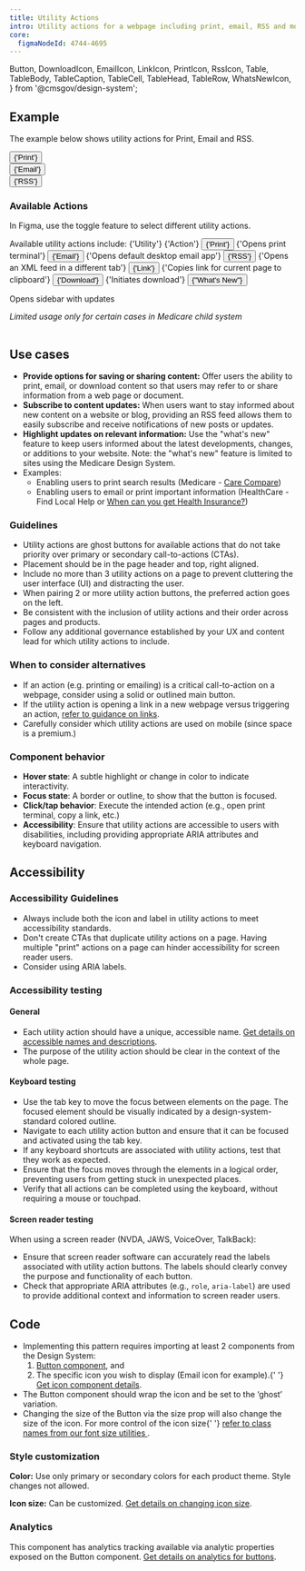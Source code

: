```yaml
---
title: Utility Actions
intro: Utility actions for a webpage including print, email, RSS and more.
core:
  figmaNodeId: 4744-4695
---
```


  Button,
  DownloadIcon,
  EmailIcon,
  LinkIcon,
  PrintIcon,
  RssIcon,
  Table,
  TableBody,
  TableCaption,
  TableCell,
  TableHead,
  TableRow,
  WhatsNewIcon,
} from '@cmsgov/design-system';

## Example

The example below shows utility actions for Print, Email and RSS.

<EmbeddedExample>
  <div className="ds-l-row ds-u-justify-content--end">
    <div className="ds-l-col--2">
      <Button variation="ghost" size="small">
        <PrintIcon ariaHidden={false} className="ds-u-margin-right--1" />
        {'Print'}
      </Button>
    </div>
    <div className="ds-l-col--2">
      <Button variation="ghost" size="small">
        <EmailIcon ariaHidden={false} className="ds-u-margin-right--1" />
        {'Email'}
      </Button>
    </div>
    <div className="ds-l-col--2">
      <Button variation="ghost" size="small">
        <RssIcon ariaHidden={false} className="ds-u-margin-right--1" />
        {'RSS'}
      </Button>
    </div>
  </div>
</EmbeddedExample>

### Available Actions

In Figma, use the toggle feature to select different utility actions.

<Table>
  <TableCaption>Available utility actions include:</TableCaption>
  <TableHead>
    <TableRow>
      <TableCell key="utility" id="utility">
        {'Utility'}
      </TableCell>
      <TableCell key="action" id="action">
        {'Action'}
      </TableCell>
    </TableRow>
  </TableHead>
  <TableBody>
    <TableRow key="Print">
      <TableCell key="Utility" headers="utility" stackedTitle="Print Icon">
        <Button variation="ghost" size="medium">
          <PrintIcon ariaHidden={false} className="ds-u-margin-right--1" />
          {'Print'}
        </Button>
      </TableCell>
      <TableCell key="Action" headers="action" stackedTitle="Print description.">
        {'Opens print terminal'}
      </TableCell>
    </TableRow>
    <TableRow key="Email">
      <TableCell key="Utility" headers="utility" stackedTitle="Email Icon">
        <Button variation="ghost" size="medium">
          <EmailIcon ariaHidden={false} className="ds-u-margin-right--1" />
          {'Email'}
        </Button>
      </TableCell>
      <TableCell key="Action" headers="action" stackedTitle="Email description.">
        {'Opens default desktop email app'}
      </TableCell>
    </TableRow>
    <TableRow key="RSS">
      <TableCell key="Utility" headers="utility" stackedTitle="RSS Icon">
        <Button variation="ghost" size="medium">
          <RssIcon ariaHidden={false} className="ds-u-margin-right--1" />
          {'RSS'}
        </Button>
      </TableCell>
      <TableCell key="Action" headers="action" stackedTitle="RSS description.">
        {'Opens an XML feed in a different tab'}
      </TableCell>
    </TableRow>
    <TableRow key="Link">
      <TableCell key="Utility" headers="utility" stackedTitle="Link Icon">
        <Button variation="ghost" size="medium">
          <LinkIcon ariaHidden={false} className="ds-u-margin-right--1" />
          {'Link'}
        </Button>
      </TableCell>
      <TableCell key="Action" headers="action" stackedTitle="Link description.">
        {'Copies link for current page to clipboard'}
      </TableCell>
    </TableRow>
    <TableRow key="Download">
      <TableCell key="Utility" headers="utility" stackedTitle="Download Icon">
        <Button variation="ghost" size="medium">
          <DownloadIcon ariaHidden={false} className="ds-u-margin-right--1" />
          {'Download'}
        </Button>
      </TableCell>
      <TableCell key="Action" headers="action" stackedTitle="Download description.">
        {'Initiates download'}
      </TableCell>
    </TableRow>
    <TableRow key="What's New">
      <TableCell key="Utility" headers="utility" stackedTitle="What's New Icon">
        <Button variation="ghost" size="medium">
          <WhatsNewIcon ariaHidden={false} className="ds-u-margin-right--1" />
          {"What's New"}
        </Button>
      </TableCell>
      <TableCell key="Action" headers="action" stackedTitle="What's New description.">
        <p>Opens sidebar with updates</p>
        <p>
          <em>Limited usage only for certain cases in Medicare child system</em>
        </p>
      </TableCell>
    </TableRow>
  </TableBody>
</Table>

## Use cases

- **Provide options for saving or sharing content:** Offer users the ability to print, email, or download content so that users may refer to or share information from a web page or document.
- **Subscribe to content updates:** When users want to stay informed about new content on a website or blog, providing an RSS feed allows them to easily subscribe and receive notifications of new posts or updates.
- **Highlight updates on relevant information:** Use the "what's new" feature to keep users informed about the latest developments, changes, or additions to your website. Note: the "what's new" feature is limited to sites using the Medicare Design System.
- Examples:
  - Enabling users to print search results (Medicare - [Care Compare](https://www.medicare.gov/care-compare/results?searchType=Physician&page=1&city=Washington&state=DC&zipcode=&radius=15&sort=closest&tealiumEventAction=Landing%20Page%20-%20Search&tealiumSearchLocation=search%20bar))
  - Enabling users to email or print important information (HealthCare - Find Local Help or [When can you get Health Insurance?](https://www.healthcare.gov/quick-guide/dates-and-deadlines/))

### Guidelines

- Utility actions are ghost buttons for available actions that do not take priority over primary or secondary call-to-actions (CTAs).
- Placement should be in the page header and top, right aligned.
- Include no more than 3 utility actions on a page to prevent cluttering the user interface (UI) and distracting the user.
- When pairing 2 or more utility action buttons, the preferred action goes on the left.
- Be consistent with the inclusion of utility actions and their order across pages and products.
- Follow any additional governance established by your UX and content lead for which utility actions to include.

### When to consider alternatives

- If an action (e.g. printing or emailing) is a critical call-to-action on a webpage, consider using a solid or outlined main button.
- If the utility action is opening a link in a new webpage versus triggering an action, [refer to guidance on links](/foundation/typography/links).
- Carefully consider which utility actions are used on mobile (since space is a premium.)

### Component behavior

- **Hover state**: A subtle highlight or change in color to indicate interactivity.
- **Focus state**: A border or outline, to show that the button is focused.
- **Click/tap behavior**: Execute the intended action (e.g., open print terminal, copy a link, etc.)
- **Accessibility**: Ensure that utility actions are accessible to users with disabilities, including providing appropriate ARIA attributes and keyboard navigation.

## Accessibility

### Accessibility Guidelines

- Always include both the icon and label in utility actions to meet accessibility standards.
- Don't create CTAs that duplicate utility actions on a page. Having multiple "print" actions on a page can hinder accessibility for screen reader users.
- Consider using ARIA labels.

### Accessibility testing

#### General

- Each utility action should have a unique, accessible name. [Get details on accessible names and descriptions](https://www.w3.org/WAI/ARIA/apg/practices/names-and-descriptions/).
- The purpose of the utility action should be clear in the context of the whole page.

#### Keyboard testing

- Use the tab key to move the focus between elements on the page. The focused element should be visually indicated by a design-system-standard colored outline.
- Navigate to each utility action button and ensure that it can be focused and activated using the tab key.
- If any keyboard shortcuts are associated with utility actions, test that they work as expected.
- Ensure that the focus moves through the elements in a logical order, preventing users from getting stuck in unexpected places.
- Verify that all actions can be completed using the keyboard, without requiring a mouse or touchpad.

#### Screen reader testing

When using a screen reader (NVDA, JAWS, VoiceOver, TalkBack):

- Ensure that screen reader software can accurately read the labels associated with utility action buttons. The labels should clearly convey the purpose and functionality of each button.
- Check that appropriate ARIA attributes (e.g., <code>role</code>, <code>aria-label</code>) are used to provide additional context and information to screen reader users.

## Code

<ul>
  <li>
    Implementing this pattern requires importing at least 2 components from the Design System:
    <ol>
      <li>
        <a href="https://design.cms.gov/components/button/?theme=core">Button component</a>, and
      </li>
      <li>
        The specific icon you wish to display (Email icon for example).{' '}
        <a href="https://design.cms.gov/components/icon/?theme=core">Get icon component details</a>.
      </li>
    </ol>
  </li>
  <li>The Button component should wrap the icon and be set to the ‘ghost’ variation.</li>
  <li>
    Changing the size of the Button via the size prop will also change the size of the icon. For
    more control of the icon size{' '}
    <a href="https://design.cms.gov/components/icon/?theme=core#changing-icon-size">
      refer to class names from our font size utilities
    </a>
    .
  </li>
</ul>

### Style customization

**Color:** Use only primary or secondary colors for each product theme. Style changes not allowed.

**Icon size:** Can be customized. [Get details on changing icon size](https://design.cms.gov/components/icon/?theme=core#changing-icon-size).

### Analytics

This component has analytics tracking available via analytic properties exposed on the Button component. [Get details on analytics for buttons](https://design.cms.gov/components/button/?theme=core#analytics).
